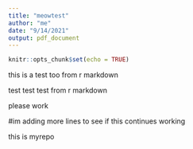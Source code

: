 ```yaml
---
title: "meowtest"
author: "me"
date: "9/14/2021"
output: pdf_document
---
```


```r
knitr::opts_chunk$set(echo = TRUE)
```

this is a test too from r markdown


test test test from r markdown

please work


#im adding more lines to see if this continues working

this is myrepo 